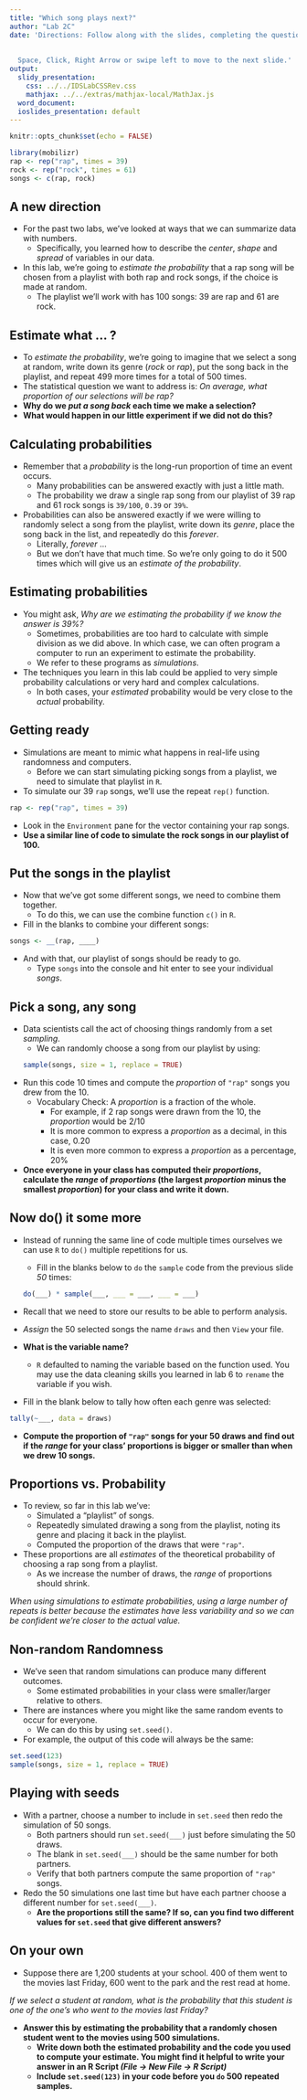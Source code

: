 ```yaml
---
title: "Which song plays next?"
author: "Lab 2C"
date: 'Directions: Follow along with the slides, completing the questions in <font color=#25679E><b>blue</b></font> on your computer, and answering the questions in **red** in your journal.  
  
  
  Space, Click, Right Arrow or swipe left to move to the next slide.'
output:
  slidy_presentation:
    css: ../../IDSLabCSSRev.css
    mathjax: ../../extras/mathjax-local/MathJax.js
  word_document:
  ioslides_presentation: default
---
```


```r
knitr::opts_chunk$set(echo = FALSE)
```

```r
library(mobilizr)
rap <- rep("rap", times = 39)
rock <- rep("rock", times = 61)
songs <- c(rap, rock)
```

## A new direction

- For the past two labs, we've looked at ways that we can summarize data with numbers.
    - Specifically, you learned how to describe the _center_, _shape_ and _spread_ of variables in our data.
- In this lab, we're going to _estimate the probability_ that a rap song will be chosen from a playlist with both rap and rock songs, if the choice is made at random.
    - The playlist we'll work with has 100 songs: 39 are rap and 61 are rock.


## Estimate what ... ?

- To _estimate the probability_, we're going to imagine that we select a song at random, write down its genre (_rock_ or _rap_), put the song back in the playlist, and repeat 499 more times for a total of 500 times.
- The statistical question we want to address is: _On average, what proportion of our selections will be rap?_
- **Why do we _put a song back_ each time we make a selection?** 
- **What would happen in our little experiment if we did not do this?**  


## Calculating probabilities

- Remember that a _probability_ is the long-run proportion of time an event occurs.
    - Many probabilities can be answered exactly with just a little math. 
    - The probability we draw a single rap song from our playlist of 39 rap and 61 rock songs is `39/100`, `0.39` or `39%`.
- Probabilities can also be answered exactly if we were willing to randomly select a song from the playlist, write down its _genre_, place the song back in the list, and repeatedly do this _forever_.
    - Literally, _forever_ ...
    - But we don't have that much time. So we're only going to do it 500 times which will give us an _estimate of the probability_.


## Estimating probabilities

- You might ask, _Why are we estimating the probability if we know the answer is 39%?_  
    - Sometimes, probabilities are too hard to calculate with simple division as we did above. In which case, we can often program a computer to run an experiment to estimate the probability.
    - We refer to these programs as _simulations_.
- The techniques you learn in this lab could be applied to very simple probability calculations or very hard and complex calculations.
    - In both cases, your _estimated_ probability would be very close to the _actual_ probability.


## Getting ready

- Simulations are meant to mimic what happens in real-life using randomness and computers.
    - Before we can start simulating picking songs from a playlist, we need to simulate that playlist in `R`.
- To simulate our 39 `rap` songs, we'll use the repeat `rep()` function.
```r
rap <- rep("rap", times = 39)
```
- Look in the `Environment` pane for the vector containing your rap songs.
- **Use a similar line of code to simulate the rock songs in our playlist of 100.**


## Put the songs in the playlist

- Now that we've got some different songs, we need to combine them together.
    - To do this, we can use the combine function `c()` in `R`.
- Fill in the blanks to combine your different songs:
```r
songs <- __(rap, ____)
```
- And with that, our playlist of songs should be ready to go. 
    - Type `songs` into the console and hit enter to see your individual _songs_.


## Pick a song, any song

- Data scientists call the act of choosing things randomly from a set _sampling_.
    - We can randomly choose a song from our playlist by using:
```r
sample(songs, size = 1, replace = TRUE)
```

- Run this code 10 times and compute the _proportion_ of `"rap"` songs you drew from the 10.
  - Vocabulary Check: A _proportion_ is a fraction of the whole.
    - For example, if 2 rap songs were drawn from the 10, the _proportion_ would be 2/10 
    - It is more common to express a _proportion_ as a decimal, in this case, 0.20
    - It is even more common to express a _proportion_ as a percentage,  20%

- **Once everyone in your class has computed their _proportions_, calculate the _range_ of _proportions_ (the largest _proportion_ minus the smallest _proportion_) for your class and write it down.**


## Now do() it some more

- Instead of running the same line of code multiple times ourselves we can use `R` to `do()` multiple repetitions for us.
    - Fill in the blanks below to `do` the `sample` code from the previous slide _50_ times:
```r
do(___) * sample(___, ___ = ___, ___ = ___)
```
- Recall that we need to store our results to be able to perform analysis.
- _Assign_ the 50 selected songs the name `draws` and then `View` your file.

- **What is the variable name?**
  - `R` defaulted to naming the variable based on the function used. You may use the data cleaning skills you learned in lab 6 to `rename` the variable if you wish.

- Fill in the blank below to tally how often each genre was selected:
```r
tally(~___, data = draws)
```
- **Compute the proportion of `"rap"` songs for your 50 draws and find out if the _range_ for your class' proportions is bigger or smaller than when we drew 10 songs.**


## Proportions vs. Probability

- To review, so far in this lab we've:
    - Simulated a "playlist" of songs.
    - Repeatedly simulated drawing a song from the playlist, noting its genre and placing it back in the playlist.
    - Computed the proportion of the draws that were `"rap"`.
- These proportions are all _estimates_ of the theoretical probability of choosing a rap song from a playlist.
    - As we increase the number of draws, the _range_ of proportions should shrink.

_When using simulations to estimate probabilities, using a large number of repeats is better because the estimates have less variability and so we can be confident we're closer to the actual value._


## Non-random Randomness

- We've seen that random simulations can produce many different outcomes.
    - Some estimated probabilities in your class were smaller/larger relative to others.
- There are instances where you might like the same random events to occur for everyone.
    - We can do this by using `set.seed()`.
- For example, the output of this code will always be the same:
```r
set.seed(123)
sample(songs, size = 1, replace = TRUE)
```


## Playing with seeds

- With a partner, choose a number to include in `set.seed` then redo the simulation of 50 songs. 
    - Both partners should run `set.seed(___)` just before simulating the 50 draws. 
    - The blank in `set.seed(___)` should be the same number for both partners.
    - Verify that both partners compute the same proportion of `"rap"` songs.
- Redo the 50 simulations one last time but have each partner choose a different number for `set.seed(___)`. 
    - **Are the proportions still the same? If so, can you find two different values for `set.seed` that give different answers?**


## On your own

- Suppose there are 1,200 students at your school. 400 of them went to the movies last Friday, 600 went to the park and the rest read at home.

_If we select a student at random, what is the probability that this student is one of the one's who went to the movies last Friday?_

- **Answer this by estimating the probability that a randomly chosen student went to the movies using 500 simulations.**
    - **Write down both the estimated probability and the code you used to compute your estimate. You might find it helpful to write your answer in an R Script _(File -> New File -> R Script)_**
    - **Include `set.seed(123)` in your code before you `do` 500 repeated samples.**